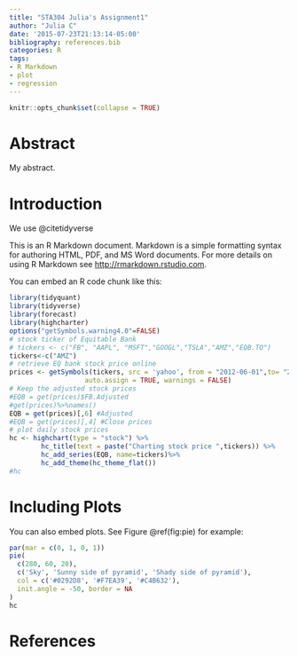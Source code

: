 ```yaml
---
title: "STA304 Julia's Assignment1"
author: "Julia C"
date: '2015-07-23T21:13:14-05:00'
bibliography: references.bib
categories: R
tags:
- R Markdown
- plot
- regression
---
```


```r
knitr::opts_chunk$set(collapse = TRUE)
```
# Abstract
My abstract.

# Introduction

We use @citetidyverse

This is an R Markdown document. Markdown is a simple formatting syntax for authoring HTML, PDF, and MS Word documents. For more details on using R Markdown see <http://rmarkdown.rstudio.com>.

You can embed an R code chunk like this:

```r
library(tidyquant)
library(tidyverse)
library(forecast)
library(highcharter)
options("getSymbols.warning4.0"=FALSE)
# stock ticker of Equitable Bank
# tickers <- c("FB", "AAPL", "MSFT","GOOGL","TSLA","AMZ","EQB.TO")
tickers<-c("AMZ") 
# retrieve EQ bank stock price online
prices <- getSymbols(tickers, src = 'yahoo', from = "2012-06-01",to= "2020-09-30", 
                   auto.assign = TRUE, warnings = FALSE) 
# Keep the adjusted stock prices 
#EQB = get(prices)$FB.Adjusted
#get(prices)%>%names()
EQB = get(prices)[,6] #Adjusted
#EQB = get(prices)[,4] #Close prices
# plot daily stock prices
hc <- highchart(type = "stock") %>% 
        hc_title(text = paste("Charting stock price ",tickers)) %>% 
        hc_add_series(EQB, name=tickers)%>%
        hc_add_theme(hc_theme_flat())
#hc
```

# Including Plots

You can also embed plots. See Figure \@ref(fig:pie) for example:

```r
par(mar = c(0, 1, 0, 1))
pie(
  c(280, 60, 20),
  c('Sky', 'Sunny side of pyramid', 'Shady side of pyramid'),
  col = c('#0292D8', '#F7EA39', '#C4B632'),
  init.angle = -50, border = NA
)
hc
```
# References
